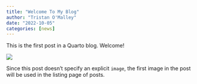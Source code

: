 ```yaml
---
title: "Welcome To My Blog"
author: "Tristan O'Malley"
date: "2022-10-05"
categories: [news]
---
```


This is the first post in a Quarto blog. Welcome!

![](thumbnail.jpg)

Since this post doesn't specify an explicit `image`, the first image in the post will be used in the listing page of posts.
